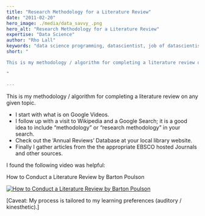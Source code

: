 ```yaml
---
title: "Research Methodology for a Literature Review"
date: "2011-02-20"
hero_image: ./media/data_savvy_.png
hero_alt: "Research Methodology for a Literature Review"
expertise: "Data Science"
author: "Rho Lall"
keywords: "data science programming, datascientist, job of datascientist, job of data scientist, data driven insights, data driven storytelling, data driven solutions"
short: "

This is my methodology / algorithm for completing a literature review on any given topic.

"

---
```


This is my methodology / algorithm for completing a literature review on any given topic.

- I start with what is on Google Videos.
- I follow up with a visit to Wikipedia and a Google Search; it is a good idea to include “methodology” or “research methodology” in your search.
- Check out the ‘Annual Reviews’ Database at your local library website.
- Finally I gather articles from the the appropriate EBSCO hosted Journals and other sources.

I found the following video was helpful:

How to Conduct a Literature Review by Barton Poulson

[![How to Conduct a Literature Review by Barton Poulson](https://img.youtube.com/vi/O3oSQljU46U/hqdefault.jpg)](https://youtu.be/O3oSQljU46U)

[Caveat: My process is tailored to my learning preferences (auditory / kinesthetic).]